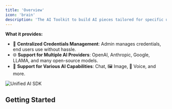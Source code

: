 ```yaml
---
title: 'Overview'
icon: 'brain'
description: 'The AI Toolkit to build AI pieces tailored for specific use cases that work with many AI providers'
---
```



**What it provides:**

- 🔐 **Centralized Credentials Management**: Admin manages credentials, end users use without hassle.
- 🌐 **Support for Multiple AI Providers**: OpenAI, Anthropic, Google, LLAMA, and many open-source models.
- 💬 **Support for Various AI Capabilities**: Chat, 🖼️ Image, 🎤 Voice, and more.

![Unified AI SDK](/resources/unified-ai.png)


## Getting Started



